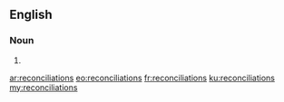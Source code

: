 ==English==

===Noun===
{{head|en}}

# {{plural of|reconciliation}}

[[ar:reconciliations]]
[[eo:reconciliations]]
[[fr:reconciliations]]
[[ku:reconciliations]]
[[my:reconciliations]]